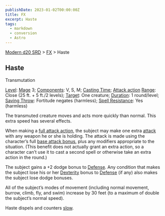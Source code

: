 ```yaml
---
publishDate: 2023-01-02T00:00:00Z
title: FX
excerpt: Haste
tags:
  - markdown
  - conversion
  - Astro
---
```


[Modern d20 SRD](/#modernD20) > [FX](modern-d20-srd-fx-index) > Haste

## Haste

Transmutation

[Level](modern-d20-srd-fx-level): [Mage](modern-d20-srd-classes-advanced-mage)
3; [Components](modern-d20-srd-fx-components): V, S, M; [Casting Time](modern-d20-srd-fx-casting-time); [Attack action](modern-d20-srd-combat-attack-actions) [Range](modern-d20-srd-fx-range): Close (25 ft. + 5 ft./2
levels); [Target](modern-d20-srd-fx-target): One creature;
[Duration](modern-d20-srd-fx-duration): 1 round/level; [Saving Throw](modern-d20-srd-basics-saving-throws): Fortitude negates (harmless);
[Spell Resistance](modern-d20-srd-special-abilities-spell-resistance): Yes
(harmless)

The transmuted creature moves and acts more quickly than normal. This extra
speed has several effects.

When making a [full attack action](modern-d20-srd-combat-full-round-actions),
the subject may make one extra [attack](modern-d20-srd-combat-attack-roll)
with any weapon he or she is holding. The attack is made using the character’s
full [base attack bonus](modern-d20-srd-combat-attack-roll), plus any
modifiers appropriate to the situation. (This benefit does not actually grant
an extra action, so a character can’t use it to cast a second spell or
otherwise take an extra action in the round.)

The subject gains a +2 dodge bonus to [Defense](modern-d20-srd-combat-defense). Any condition that makes the subject lose his or her
[Dexterity](modern-d20-srd-basics-ability-scores) bonus to
[Defense](modern-d20-srd-combat-defense) (if any) also makes the subject lose
dodge bonuses.

All of the subject’s modes of movement (including normal movement, burrow,
climb, fly, and swim) increase by 30 feet (to a maximum of double the
subject’s normal speed).

Haste dispels and counters [slow](modern-d20-srd-fx-slow).

